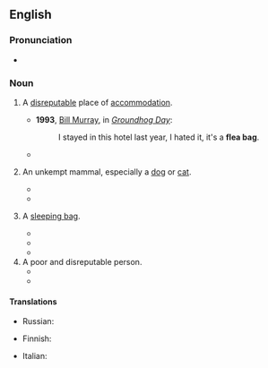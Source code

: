 {{also|fleabag}}
==English==

===Pronunciation===
* {{audio|En-au-flea bag.ogg|Audio (AU)|lang=en}}

===Noun===
{{en-noun}}

# {{lb|en|slang}} A [[disreputable]] place of [[accommodation]].
#* '''1993''', [[w:Bill Murray|Bill Murray]], in ''[[w:Groundhog Day (film)|Groundhog Day]]'':
#*: I stayed in this hotel last year, I hated it, it's a '''flea bag'''.
#* {{quote-book|lang=en|year=2010 |title=The Dwarf's Doubloons |author=Isaac Hallenberg |page= 63|ISBN=1450013848 |passage=It's not a '''flea bag''' or one of those two hour hotels with the girls coming and going.}}
# {{lb|en|slang|derogatory}} An unkempt mammal, especially a [[dog]] or [[cat]].
#* {{quote-book|lang=en|year=2012|title=Daily Dose of Dogs (Aka Cats with Your Coffee) |author=Chrystal Parker |page=379 |ISBN=1469188554 |passage=I scooped this little '''flea bag''' up and headed to the bathroom. }}
#* {{quote-book|lang=en|year=2012 |title=The Wizard of the Stove Pipe Mountains|author=Ewart R N Jowett |page= |ISBN=1469165821 |passage=The animal was far from being a 'mangy old '''flea-bag''''; and in fact had a nice glossy coat and was a well built cart horse.}}
# {{lb|en|slang}} A [[sleeping bag]].
#* {{quote-book|lang=en|year=1979|title=Wheels Within Wheels|author=Dervla Murphy|page=223 |ISBN= |passage=I slept out in my '''flea-bag''' each night&mdash;the weather was almost too hot for long-disatnce cycling&mdash;and had unwound considerably by the time I reached Mainz.}}
#* {{quote-book|lang=en|year=1997 |title=War Memoirs 1917-1919 |author=Wilfred R. Bion|page=179 |ISBN=1780499434 |passage=I pulled myself out of my '''flea-bag''' and reached for my clothes.}}
#* {{quote-book|lang=en|year=2012 |title=The Dodger|author=Tim Carroll |page= |ISBN= |passage=Consuelo was so taken by Freyberg that she presented him with a Jaeger sleeping bag. On their last night of leave at Seymour Street, Flora entertained Eddie Marsh and Rupert Brooke to dinner with Johnny and Freyberg. When they had returned to camp, Johnny wrote to his mother that Freyberg was so pleased with the ''''flea bag'''' that he'd christened it 'Consuelo'.}}
# A poor and disreputable person.
#* {{quote-book|lang=en|year=2003 |title=The Hidden Gift |author=Charles Merrill |page=5 |ISBN=059528549X |passage=He clearly had some of the spunk from the war left in him, for Tim always found the man addressing him as “'''flea bag''',” “scum” or “maggot.”}}
#* {{quote-book|lang=en|year=2007 |title=The Queen's Tale: The Struggle for the Survival of Ireland |author=DJ Birmingham |page=124 |ISBN=1469101394 |passage=O'Kelly whispered hoarsely, “Speak, you wretched '''flea-bag'''.}}

====Translations====
{{trans-top|disreputable place of accommodation}}
* Russian: {{t+|ru|клопо́вник|m}}
{{trans-mid}}
{{trans-bottom}}

{{trans-top|(slang) dog}}
* Finnish: {{t|fi|kirppusäkki}}
{{trans-mid}}
* Italian: {{t|it|sacco di pulci|m}}
{{trans-bottom}}